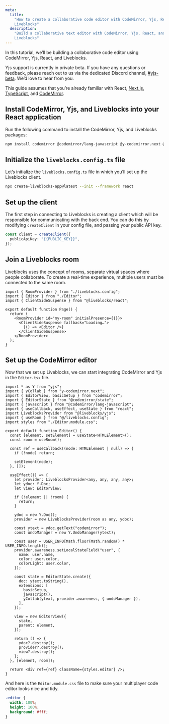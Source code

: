 ```yaml
---
meta:
  title:
    "How to create a collaborative code editor with CodeMirror, Yjs, React, and
    Liveblocks"
  description:
    "Build a collaborative text editor with CodeMirror, Yjs, React, and
    Liveblocks"
---
```


In this tutorial, we’ll be building a collaborative code editor using
CodeMirror, Yjs, React, and Liveblocks.

<Banner title="Private beta">

Yjs support is currently in private beta. If you have any questions or feedback,
please reach out to us via the dedicated Discord channel,
[#yjs-beta](https://discord.com/channels/913109211746009108/1123560088997728328).
We’d love to hear from you.

</Banner>

This guide assumes that you’re already familiar with React,
[Next.js](https://nextjs.org/), [TypeScript](https://www.typescriptlang.org/),
and [CodeMirror](https://codemirror.net).

## Install CodeMirror, Yjs, and Liveblocks into your React application

Run the following command to install the CodeMirror, Yjs, and Liveblocks
packages:

```bash
npm install codemirror @codemirror/lang-javascript @y-codemirror.next @liveblocks/client @liveblocks/react @liveblocks/yjs yjs
```

## Initialize the `liveblocks.config.ts` file

Let’s initialize the `liveblocks.config.ts` file in which you’ll set up the
Liveblocks client.

```bash
npx create-liveblocks-app@latest --init --framework react
```

## Set up the client

The first step in connecting to Liveblocks is creating a client which will be
responsible for communicating with the back end. You can do this by modifying
`createClient` in your config file, and passing your public API key.

```ts
const client = createClient({
  publicApiKey: "{{PUBLIC_KEY}}",
});
```

## Join a Liveblocks room

Liveblocks uses the concept of rooms, separate virtual spaces where people
collaborate. To create a real-time experience, multiple users must be connected
to the same room.

```tsx file="index.tsx" highlight="7-11"
import { RoomProvider } from "./liveblocks.config";
import { Editor } from "./Editor";
import { ClientSideSuspense } from "@liveblocks/react";

export default function Page() {
  return (
    <RoomProvider id="my-room" initialPresence={{}}>
      <ClientSideSuspense fallback="Loading…">
        {() => <Editor />}
      </ClientSideSuspense>
    </RoomProvider>
  );
}
```

## Set up the CodeMirror editor

Now that we set up Liveblocks, we can start integrating CodeMirror and Yjs in
the `Editor.tsx` file.

```tsx file="Editor.tsx"
import * as Y from "yjs";
import { yCollab } from "y-codemirror.next";
import { EditorView, basicSetup } from "codemirror";
import { EditorState } from "@codemirror/state";
import { javascript } from "@codemirror/lang-javascript";
import { useCallback, useEffect, useState } from "react";
import LiveblocksProvider from "@liveblocks/yjs";
import { useRoom } from "@/liveblocks.config";
import styles from "./Editor.module.css";

export default function Editor() {
  const [element, setElement] = useState<HTMLElement>();
  const room = useRoom();

  const ref = useCallback((node: HTMLElement | null) => {
    if (!node) return;

    setElement(node);
  }, []);

  useEffect(() => {
    let provider: LiveblocksProvider<any, any, any, any>;
    let ydoc: Y.Doc;
    let view: EditorView;

    if (!element || !room) {
      return;
    }

    ydoc = new Y.Doc();
    provider = new LiveblocksProvider(room as any, ydoc);

    const ytext = ydoc.getText("codemirror");
    const undoManager = new Y.UndoManager(ytext);

    const user = USER_INFO[Math.floor(Math.random() * USER_INFO.length)];
    provider.awareness.setLocalStateField("user", {
      name: user.name,
      color: user.color,
      colorLight: user.color,
    });

    const state = EditorState.create({
      doc: ytext.toString(),
      extensions: [
        basicSetup,
        javascript(),
        yCollab(ytext, provider.awareness, { undoManager }),
      ],
    });

    view = new EditorView({
      state,
      parent: element,
    });

    return () => {
      ydoc?.destroy();
      provider?.destroy();
      view?.destroy();
    };
  }, [element, room]);

  return <div ref={ref} className={styles.editor} />;
}
```

And here is the `Editor.module.css` file to make sure your multiplayer code
editor looks nice and tidy.

```css file="Editor.module.css" isCollapsed isCollapsable
.editor {
  width: 100%;
  height: 100%;
  background: #fff;
}
```

